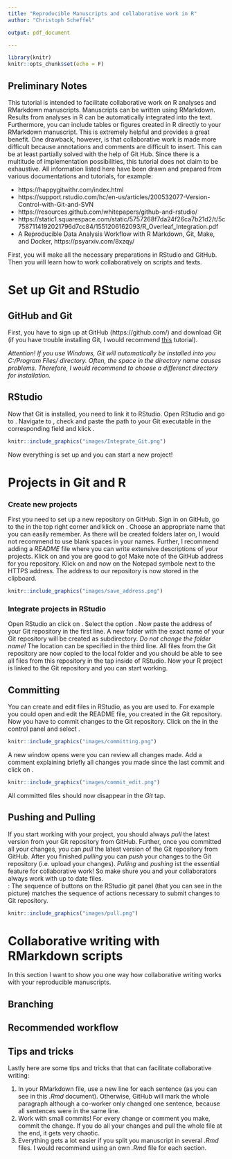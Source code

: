 ```yaml
---
title: "Reproducible Manuscripts and collaborative work in R"
author: "Christoph Scheffel"

output: pdf_document

---
```


```r
library(knitr)
knitr::opts_chunk$set(echo = F)


```

## Preliminary Notes

This tutorial is intended to facilitate collaborative work on R analyses and RMarkdown manuscripts. 
Manuscripts can be written using RMarkdown. Results from analyses in R can be automatically integrated into the text. 
Furthermore, you can include tables or figures created in R directly to your RMarkdown manuscript. 
This is extremely helpful and provides a great benefit. One drawback, however, is that collaborative work is made more difficult because annotations and comments are difficult to insert.
This can be at least partially solved with the help of Git Hub. 
Since there is a multitude of implementation possibilities, this tutorial does not claim to be exhaustive.
All information listed here have been drawn and prepared from various documentations and tutorials, for example:

* https://happygitwithr.com/index.html
* https://support.rstudio.com/hc/en-us/articles/200532077-Version-Control-with-Git-and-SVN
* https://resources.github.com/whitepapers/github-and-rstudio/
* https://static1.squarespace.com/static/5757268f7da24f26ca7b21d2/t/5c7587114192021796d7cc84/1551206162093/R_Overleaf_Integration.pdf
* A Reproducible Data Analysis Workflow with R Markdown, Git, Make, and Docker, https://psyarxiv.com/8xzqy/

First, you will make all the necessary preparations in RStudio and GitHub. Then you will learn how to work collaboratively on scripts and texts. 

\newpage
# Set up Git and RStudio

## GitHub and Git

First, you have to sign up at GitHub (https://github.com/) and download Git (if you have trouble installing Git, I would recommend [this](https://happygitwithr.com/install-git.html) tutorial). 

_Attention! If you use Windows, Git will automatically be installed into you C:/Program Files/ directory. Often, the space in the directory name causes problems._ 
_Therefore, I would recommend to choose a differenct directory for installation._

## RStudio

Now that Git is installed, you need to link it to RStudio. 
Open RStudio and go to \textsc{Tools -> Global Options}. 
Navigate to \textsc{Git/SVN}, check \textsc{Enable version control interface for RStudio projects} and paste the path to your Git executable in the corresponding field and klick \textsc{OK}.

```r
knitr::include_graphics("images/Integrate_Git.png")
``` 

Now everything is set up and you can start a new project!

\newpage
# Projects in Git and R

### Create new projects

First you need to set up a new repository on GitHub. 
Sign in on GitHub, go to the \textsc{+} in the top right corner and klick on \textsc{New repository}. 
Choose an appropriate name that you can easily remember. 
As there will be created folders later on, I would not recommend to use blank spaces in your names. 
Further, I recommend adding a _README_ file where you can write extensive descriptions of your projects. 
Klick on \textsc{Create Repository} and you are good to go! 
Make note of the GitHub address for you repository. Klick on \textsc{Code} and now on the Notepad symbole next to the HTTPS address. 
The address to our repository is now stored in the clipboard. 

```r
knitr::include_graphics("images/save_address.png")
``` 

### Integrate projects in RStudio

Open RStudio an click on \textsc{File -> New Project}. <!-- commend in RMarkdown-->
Select the option \textsc{Version Control -> Git}. 
Now paste the address of your Git repository in the first line. 
A new folder with the exact name of your Git repository will be created as subdirectory. 
_Do not change the folder name!_ 
The location can be specified in the third line. 
All files from the Git repository are now copied to the local folder and you should be able to see all files from this repository in the \textsc{FILES} tap inside of RStudio. 
Now your R project is linked to the Git repository and you can start working.

## Committing

You can create and edit files in RStudio, as you are used to. 
For example you could open and edit the README file, you created in the Git repository. Now you have to commit changes to the Git repository. 
Click on the  \textsc{Version Control button} in the control panel and select \textsc{Commit...}. 

```r
knitr::include_graphics("images/committing.png")
```
\newpage
A new window opens were you can review all changes made. 
Add a comment explaining briefly all changes you made since the last commit and click on \textsc{Commit}.  
```r
knitr::include_graphics("images/commit_edit.png")
```
All committed files should now disappear in the _Git_ tap. 

## Pushing and Pulling
If you start working with your project, you should always _pull_ the latest version from your Git repository from GitHub. 
Further, once you committed all your changes, you can _pull_ the latest version of the Git repository from GitHub. 
After you finished _pulling_ you can _push_ your changes to the Git repository (i.e. upload your changes). 
_Pulling_ and _pushing_ ist the essential feature for collaborative work! So make shure you and your collaborators always work with up to date files.  
\textsc{Note}: The sequence of buttons on the RStudio git panel (that you can see in the picture) matches the sequence of actions necessary to submit changes to Git repository.
```r
knitr::include_graphics("images/pull.png")
```

\newpage
# Collaborative writing with RMarkdown scripts

In this section I want to show you one way how collaborative writing works with your reproducible manuscripts.

## Branching

## Recommended workflow

## Tips and tricks
Lastly here are some tips and tricks that that can facilitate collaborative writing:

1. In your RMarkdown file, use a new line for each sentence (as you can see in this _.Rmd_ document). 
Otherwise, GitHub will mark the whole paragraph although a co-worker only changed one sentence, because all sentences were in the same line.
2. Work with small commits! For every change or comment you make, commit the change. 
If you do all your changes and pull the whole file at the end, it gets very chaotic.
3. Everything gets a lot easier if you split you manuscript in several _.Rmd_ files. 
I would recommend using an own _.Rmd_ file for each section.


